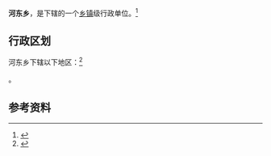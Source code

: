 {{中国乡级行政区|35/07/24/200/000}}

'''河东乡'''，是{{PRC admin/fullname|35/07/24/200/000|3}}下辖的一个[[乡镇|乡镇]]级行政单位。<ref>{{PRC admin/ref sgc|{{PRC admin/parent|35/07/24/200/000}}}}</ref>

== 行政区划 ==

河东乡下辖以下地区：<ref>{{PRC admin/ref sgc|35/07/24/200/000}}</ref>

{{PRC admin/children|35/07/24/200/000}}。

== 参考资料 ==

{{reflist}}

{{行政区划小作品}}
{{PRC admin/navcat|35/07/24/200/000}}